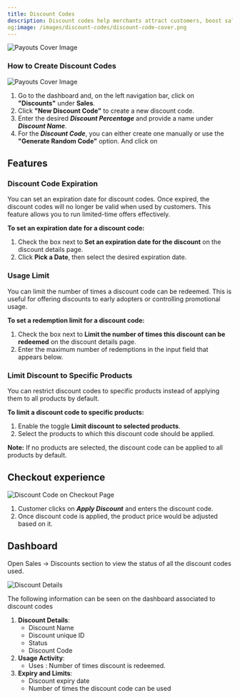```yaml
---
title: Discount Codes
description: Discount codes help merchants attract customers, boost sales, and improve retention by offering promotional discounts. Merchants can create and manage these codes via the dashboard, allowing customers to apply them during checkout for reduced prices.
og:image: /images/discount-codes/discount-code-cover.png
---
```


<Frame>
    <img src="/images/discount-codes/discount-code-cover.png" alt="Payouts Cover Image"/>
</Frame>

### **How to Create Discount Codes**

<Frame>
    <img src="/images/discount-codes/discount-create.png" alt="Payouts Cover Image"/>
</Frame>

1. Go to the dashboard and, on the left navigation bar, click on **"Discounts"** under **Sales**.
2. Click **"New Discount Code"** to create a new discount code.
3. Enter the desired ***Discount Percentage*** and provide a name under ***Discount Name***.
4. For the ***Discount Code***, you can either create one manually or use the **"Generate Random Code"** option. And click on

## Features

### Discount Code Expiration

You can set an expiration date for discount codes. Once expired, the discount codes will no longer be valid when used by customers. This feature allows you to run limited-time offers effectively.

**To set an expiration date for a discount code:**

1. Check the box next to **Set an expiration date for the discount** on the discount details page.
2. Click **Pick a Date**, then select the desired expiration date.

### Usage Limit

You can limit the number of times a discount code can be redeemed. This is useful for offering discounts to early adopters or controlling promotional usage.

**To set a redemption limit for a discount code:**

1. Check the box next to **Limit the number of times this discount can be redeemed** on the discount details page.
2. Enter the maximum number of redemptions in the input field that appears below.

### Limit Discount to Specific Products

You can restrict discount codes to specific products instead of applying them to all products by default.

**To limit a discount code to specific products:**

1. Enable the toggle **Limit discount to selected products**.
2. Select the products to which this discount code should be applied.

**Note:** If no products are selected, the discount code can be applied to all products by default.

## Checkout experience

<img src="/images/discount-codes/discount-on-checkout.png" alt="Discount Code on Checkout Page"/>

1. Customer clicks on ***Apply Discount*** and enters the discount code.
2. Once discount code is applied, the product price would be adjusted based on it.

## Dashboard

Open Sales → Discounts section to view the status of all the discount codes used.

<img src="/images/discount-codes/discount-details.png" alt="Discount Details"/>

The following information can be seen on the dashboard associated to discount codes

1. **Discount Details**:
    - Discount Name
    - Discount unique ID
    - Status
    - Discount Code
2. **Usage Activity**:
    - Uses : Number of times discount is redeemed.
3. **Expiry and Limits**:
    - Discount expiry date
    - Number of times the discount code can be used